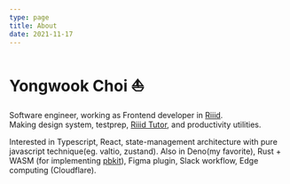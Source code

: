 ```yaml
---
type: page
title: About
date: 2021-11-17
---
```


# Yongwook Choi ⛵

Software engineer, working as Frontend developer in [Riiid](https://riiid.co/).  
Making design system, testprep, [Riiid Tutor](https://aitutor.riiid.co/), and productivity utilities.

Interested in Typescript, React, state-management architecture with pure javascript technique(eg. valtio, zustand).
Also in Deno(my favorite), Rust + WASM (for implementing [pbkit](https://github.com/pbkit/pbkit)), Figma plugin, Slack workflow, Edge computing (Cloudflare).
